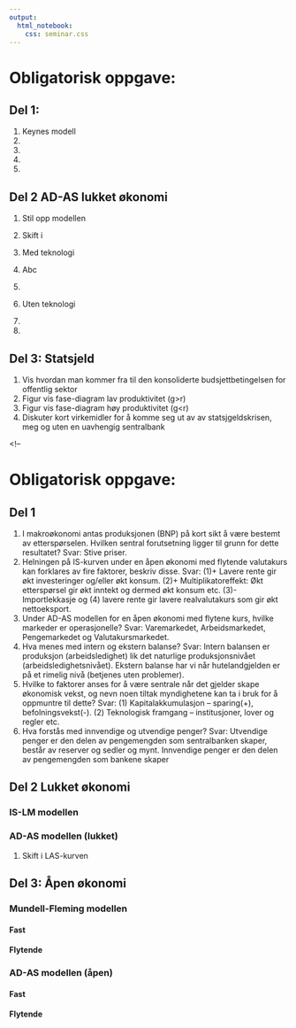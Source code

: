 ```yaml
---
output:
  html_notebook:
    css: seminar.css
---
```


# Obligatorisk oppgave: 

## Del 1:
1. Keynes modell
1.
1.
1.
1.


## Del 2  AD-AS lukket økonomi
1. Stil opp modellen
1. Skift i 

1. Med teknologi
1. Abc
1.

1. Uten teknologi
1.
1.

## Del 3: Statsjeld
1. Vis hvordan man kommer fra til den konsoliderte budsjettbetingelsen for offentlig sektor
1. Figur vis fase-diagram lav produktivitet (g>r)
1. Figur vis fase-diagram høy produktivitet (g<r)
1. Diskuter kort virkemidler for å komme seg ut av av statsjgeldskrisen, meg og uten en uavhengig sentralbank 

<!--





# Obligatorisk oppgave: 
## Del 1
1. I makroøkonomi antas produksjonen (BNP) på kort sikt å være bestemt av etterspørselen. Hvilken sentral forutsetning ligger til grunn for dette resultatet?
Svar: Stive priser.
2. Helningen på IS-kurven under en åpen økonomi med flytende valutakurs kan forklares av fire faktorer, beskriv disse.
Svar: (1)+ Lavere rente gir økt investeringer og/eller økt konsum. (2)+ Multiplikatoreffekt:  Økt etterspørsel gir økt inntekt og dermed økt konsum etc.  (3)- Importlekkasje og (4) lavere rente gir lavere realvalutakurs som gir økt nettoeksport.
3. Under AD-AS modellen for en åpen økonomi med flytene kurs, hvilke markeder er operasjonelle?
Svar: Varemarkedet, Arbeidsmarkedet, Pengemarkedet og Valutakursmarkedet.
4. Hva menes med intern og ekstern balanse?
Svar: Intern balansen er produksjon (arbeidsledighet) lik det naturlige produksjonsnivået (arbeidsledighetsnivået). Ekstern balanse har vi når hutelandgjelden er på et rimelig nivå (betjenes uten problemer).
5. Hvilke to faktorer anses for å være sentrale når det gjelder skape økonomisk vekst, og nevn noen tiltak myndighetene kan ta i bruk for å oppmuntre til dette?
Svar: (1) Kapitalakkumulasjon – sparing(+), befolningsvekst(-). (2) Teknologisk framgang – institusjoner, lover og regler etc.
6. Hva forstås med innvendige og utvendige penger?
Svar: Utvendige penger er den delen av pengemengden som sentralbanken skaper, består av reserver og sedler og mynt. Innvendige penger er den delen av pengemengden som bankene skaper 

## Del 2 Lukket økonomi
### IS-LM modellen
### AD-AS modellen (lukket)
1. Skift i LAS-kurven

## Del 3: Åpen økonomi
### Mundell-Fleming modellen
#### Fast
#### Flytende

### AD-AS modellen  (åpen)
#### Fast
#### Flytende

 





